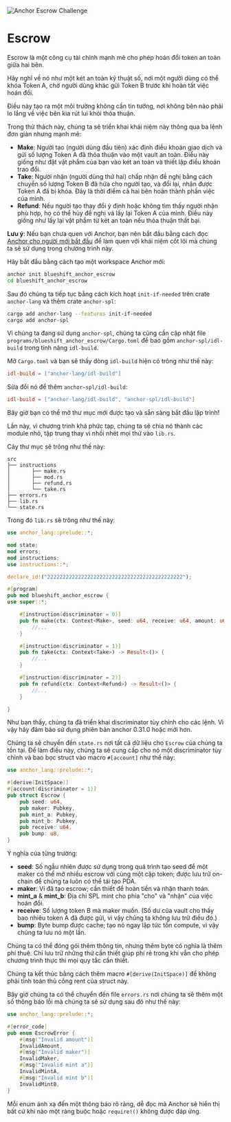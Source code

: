 
![Anchor Escrow Challenge](/graphics/challenge-banners/anchor-escrow.png)

# Escrow

Escrow là một công cụ tài chính mạnh mẽ cho phép hoán đổi token an toàn giữa hai bên.

Hãy nghĩ về nó như một két an toàn kỹ thuật số, nơi một người dùng có thể khóa Token A, chờ người dùng khác gửi Token B trước khi hoàn tất việc hoán đổi.

Điều này tạo ra một môi trường không cần tin tưởng, nơi không bên nào phải lo lắng về việc bên kia rút lui khỏi thỏa thuận.

Trong thử thách này, chúng ta sẽ triển khai khái niệm này thông qua ba lệnh đơn giản nhưng mạnh mẽ:

- **Make**: Người tạo (người dùng đầu tiên) xác định điều khoản giao dịch và gửi số lượng Token A đã thỏa thuận vào một vault an toàn. Điều này giống như đặt vật phẩm của bạn vào két an toàn và thiết lập điều khoản trao đổi.
- **Take**: Người nhận (người dùng thứ hai) chấp nhận đề nghị bằng cách chuyển số lượng Token B đã hứa cho người tạo, và đổi lại, nhận được Token A đã bị khóa. Đây là thời điểm cả hai bên hoàn thành phần việc của mình.
- **Refund**: Nếu người tạo thay đổi ý định hoặc không tìm thấy người nhận phù hợp, họ có thể hủy đề nghị và lấy lại Token A của mình. Điều này giống như lấy lại vật phẩm từ két an toàn nếu thỏa thuận thất bại.

**Lưu ý**: Nếu bạn chưa quen với Anchor, bạn nên bắt đầu bằng cách đọc [Anchor cho người mới bắt đầu](/vi/courses/anchor-for-dummies) để làm quen với khái niệm cốt lõi mà chúng ta sẽ sử dụng trong chương trình này.

<ArticleSection name="Cài đặt" id="installation" level="h2" />

Hãy bắt đầu bằng cách tạo một workspace Anchor mới:

  ```bash 
  anchor init blueshift_anchor_escrow 
  cd blueshift_anchor_escrow 
  ```

Sau đó chúng ta tiếp tục bằng cách kích hoạt `init-if-needed` trên crate `anchor-lang` và thêm crate `anchor-spl`:

  ```bash 
  cargo add anchor-lang --features init-if-needed 
  cargo add anchor-spl
  ```

Vì chúng ta đang sử dụng `anchor-spl`, chúng ta cũng cần cập nhật file `programs/blueshift_anchor_escrow/Cargo.toml` để bao gồm `anchor-spl/idl-build` trong tính năng `idl-build`.

Mở `Cargo.toml` và bạn sẽ thấy dòng `idl-build` hiện có trông như thế này:

```toml
idl-build = ["anchor-lang/idl-build"]
```

Sửa đổi nó để thêm `anchor-spl/idl-build`:

```toml
idl-build = ["anchor-lang/idl-build", "anchor-spl/idl-build"]
```

Bây giờ bạn có thể mở thư mục mới được tạo và sẵn sàng bắt đầu lập trình!

<ArticleSection name="Template" id="template" level="h2" />

Lần này, vì chương trình khá phức tạp, chúng ta sẽ chia nó thành các module nhỏ, tập trung thay vì nhồi nhét mọi thứ vào `lib.rs`.

Cây thư mục sẽ trông như thế này:

```
src
├── instructions
│       ├── make.rs
│       ├── mod.rs
│       ├── refund.rs
│       └── take.rs
├── errors.rs
├── lib.rs
└── state.rs
```

Trong đó `lib.rs` sẽ trông như thế này:

```rust
use anchor_lang::prelude::*;

mod state;
mod errors;
mod instructions;
use instructions::*;

declare_id!("22222222222222222222222222222222222222222222");

#[program]
pub mod blueshift_anchor_escrow {
use super::*;

    #[instruction(discriminator = 0)]
    pub fn make(ctx: Context<Make>, seed: u64, receive: u64, amount: u64) -> Result<()> {
        //...
    }

    #[instruction(discriminator = 1)]
    pub fn take(ctx: Context<Take>) -> Result<()> {
        //...
    }

    #[instruction(discriminator = 2)]
    pub fn refund(ctx: Context<Refund>) -> Result<()> {
        //...
    }

}

```

Như bạn thấy, chúng ta đã triển khai discriminator tùy chỉnh cho các lệnh. Vì vậy hãy đảm bảo sử dụng phiên bản anchor 0.31.0 hoặc mới hơn.

<ArticleSection name="State" id="state" level="h2" />

Chúng ta sẽ chuyển đến `state.rs` nơi tất cả dữ liệu cho `Escrow` của chúng ta tồn tại. Để làm điều này, chúng ta sẽ cung cấp cho nó một discriminator tùy chỉnh và bao bọc struct vào macro `#[account]` như thế này:

```rust
use anchor_lang::prelude::*;

#[derive(InitSpace)]
#[account(discriminator = 1)]
pub struct Escrow {
    pub seed: u64,
    pub maker: Pubkey,
    pub mint_a: Pubkey,
    pub mint_b: Pubkey,
    pub receive: u64,
    pub bump: u8,
}
```


Ý nghĩa của từng trường:

- **seed**: Số ngẫu nhiên được sử dụng trong quá trình tạo seed để một maker có thể mở nhiều escrow với cùng một cặp token; được lưu trữ on-chain để chúng ta luôn có thể tái tạo PDA.
- **maker**: Ví đã tạo escrow; cần thiết để hoàn tiền và nhận thanh toán.
- **mint_a** & **mint_b**: Địa chỉ SPL mint cho phía "cho" và "nhận" của việc hoán đổi.
- **receive**: Số lượng token B mà maker muốn. (Số dư của vault cho thấy bao nhiêu token A đã được gửi, vì vậy chúng ta không lưu trữ điều đó.)
- **bump**: Byte bump được cache; tạo nó ngay lập tức tốn compute, vì vậy chúng ta lưu nó một lần.

Chúng ta có thể đóng gói thêm thông tin, nhưng thêm byte có nghĩa là thêm phí thuê. Chỉ lưu trữ những thứ cần thiết giúp phí rẻ trong khi vẫn cho phép chương trình thực thi mọi quy tắc cần thiết.

Chúng ta kết thúc bằng cách thêm macro `#[derive(InitSpace)]` để không phải tính toán thủ công rent của struct này.

<ArticleSection name="Errors" id="errors" level="h2" />

Bây giờ chúng ta có thể chuyển đến file `errors.rs` nơi chúng ta sẽ thêm một số thông báo lỗi mà chúng ta sẽ sử dụng sau đó như thế này:

```rust
use anchor_lang::prelude::*;

#[error_code]
pub enum EscrowError { 
    #[msg("Invalid amount")]
    InvalidAmount, 
    #[msg("Invalid maker")]
    InvalidMaker, 
    #[msg("Invalid mint a")]
    InvalidMintA, 
    #[msg("Invalid mint b")]
    InvalidMintB,
}
```

Mỗi enum ánh xạ đến một thông báo rõ ràng, dễ đọc mà Anchor sẽ hiển thị bất cứ khi nào một ràng buộc hoặc `require!()` không được đáp ứng.
